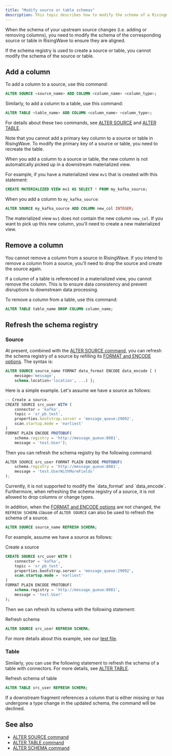 ```yaml
---
title: "Modify source or table schemas"
description: This topic describes how to modify the schema of a RisingWave source or table.
---
```


When the schema of your upstream source changes (i.e. adding or removing columns), you need to modify the schema of the corresponding source or table in RisingWave to ensure they are aligned.

If the schema registry is used to create a source or table, you cannot modify the schema of the source or table.

## Add a column

To add a column to a source, use this command:

```sql
ALTER SOURCE <source_name> ADD COLUMN <column_name> <column_type>;
```

Similarly, to add a column to a table, use this command:

```sql
ALTER TABLE <table_name> ADD COLUMN <column_name> <column_type>;
```

For details about these two commands, see [ALTER SOURCE](/docs/current/sql-alter-source/) and [ALTER TABLE](/docs/current/sql-alter-table/).

<Note>
Note that you cannot add a primary key column to a source or table in RisingWave. To modify the primary key of a source or table, you need to recreate the table.
</Note>

When you add a column to a source or table, the new column is not automatically picked up in a downstream materialized view.

For example, if you have a materialized view `mv1` that is created with this statement:

```sql
CREATE MATERIALIZED VIEW mv1 AS SELECT * FROM my_kafka_source;
```

When you add a column to `my_kafka_source`:

```sql
ALTER SOURCE my_kafka_source ADD COLUMN new_col INTEGER;
```

The materialized view `mv1` does not contain the new column `new_col`. If you want to pick up this new column, you'll need to create a new materialized view.

## Remove a column

You cannot remove a column from a source in RisingWave. If you intend to remove a column from a source, you'll need to drop the source and create the source again.

If a column of a table is referenced in a materialized view, you cannot remove the column. This is to ensure data consistency and prevent disruptions to downstream data processing.

To remove a column from a table, use this command:

```sql
ALTER TABLE table_name DROP COLUMN column_name;
```

## Refresh the schema registry

### Source

At present, combined with the [ALTER SOURCE command](/docs/current/sql-alter-source/#format-and-encode-options), you can refresh the schema registry of a source by refilling its [FORMAT and ENCODE options](/docs/current/formats-and-encode-parameters/). The syntax is:

```sql
ALTER SOURCE source_name FORMAT data_format ENCODE data_encode [ (
    message='message',
    schema.location='location', ...) ];
```

Here is a simple example. Let's assume we have a source as follows:

```js
-- Create a source.
CREATE SOURCE src_user WITH (
    connector = 'kafka',
    topic = 'sr_pb_test',
    properties.bootstrap.server = 'message_queue:29092',
    scan.startup.mode = 'earliest'
)
FORMAT PLAIN ENCODE PROTOBUF(
    schema.registry = 'http://message_queue:8081',
    message = 'test.User');
```

Then you can refresh the schema registry by the following command:

```js
ALTER SOURCE src_user FORMAT PLAIN ENCODE PROTOBUF(
    schema.registry = 'http://message_queue:8081',
    message = 'test.UserWithMoreFields'
);
```

<Note>
Currently, it is not supported to modify the `data_format` and `data_encode`. Furthermore, when refreshing the schema registry of a source, it is not allowed to drop columns or change types.
</Note>

In addition, when the [FORMAT and ENCODE options](/docs/current/formats-and-encode-parameters/) are not changed, the `REFRESH SCHEMA` clause of `ALTER SOURCE` can also be used to refresh the schema of a source.

```sql
ALTER SOURCE source_name REFRESH SCHEMA;
```

For example, assume we have a source as follows:

Create a source

```sql
CREATE SOURCE src_user WITH (
    connector = 'kafka',
    topic = 'sr_pb_test',
    properties.bootstrap.server = 'message_queue:29092',
    scan.startup.mode = 'earliest'
)
FORMAT PLAIN ENCODE PROTOBUF(
    schema.registry = 'http://message_queue:8081',
    message = 'test.User'
);
```

Then we can refresh its schema with the following statement:

Refresh schema

```sql
ALTER SOURCE src_user REFRESH SCHEMA;
```

For more details about this example, see our [test file](https://github.com/risingwavelabs/risingwave/blob/994a2831088c9befc71721ed6f2f2d2e35c4d0a9/e2e%5Ftest/schema%5Fregistry/alter%5Fsr.slt).

### Table

Similarly, you can use the following statement to refresh the schema of a table with connectors. For more details, see [ALTER TABLE](/docs/current/sql-alter-table/#refresh-schema).

Refresh schema of table

```sql
ALTER TABLE src_user REFRESH SCHEMA;
```

<Note>
If a downstream fragment references a column that is either missing or has undergone a type change in the updated schema, the command will be declined.
</Note>

## See also

* [ALTER SOURCE command](/docs/current/sql-alter-source/)
* [ALTER TABLE command](/docs/current/sql-alter-table/)
* [ALTER SCHEMA command](/docs/current/sql-alter-schema/)
